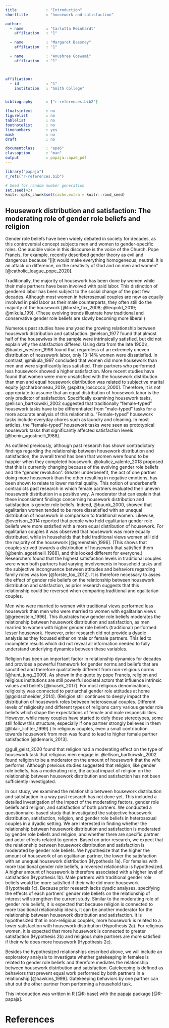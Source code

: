 ```yaml
---
title             : "Introduction"
shorttitle        : "housework and satisfaction"

author: 
  - name          : "Carlotta Reinhardt"
    affiliation   : "1"

  - name          : "Margaret Bassney"
    affiliation   : "1"

  - name          : "Anushree Goswami"
    affiliation   : "1"



affiliation:
  - id            : "1"
    institution   : "Smith College"


bibliography      : ["r-references.bib2"]

floatsintext      : no
figurelist        : no
tablelist         : no
footnotelist      : no
linenumbers       : yes
mask              : no
draft             : no

documentclass     : "apa6"
classoption       : "man"
output            : papaja::apa6_pdf
---
```


```r
library("papaja")
r_refs("r-references.bib")
```

```r
# Seed for random number generation
set.seed(42)
knitr::opts_chunk$set(cache.extra = knitr::rand_seed)
```

## Housework distribution and satisfaction: The moderating role of gender role beliefs and religion

Gender role beliefs have been widely debated in society for decades, as this controversial concept subjects men and women to gender-specific roles. One audible voice in this discourse is the voice of the Church. Pope Francis, for example, recently described gender theory as evil and dangerous because “[i]t would make everything homogeneous, neutral. It is an attack on difference, on the creativity of God and on men and women” [@catholic_league_pope_2020]. 

Traditionally, the majority of housework has been done by women while their male partners have been involved with paid labor. This distinction of gendered labor has been subject to the social change of the past few decades. Although most women in heterosexual couples are now as equally involved in paid labor as their male counterparts, they often still do the majority of the housework [@forste_fox_2008; @leopold_2019; @mikula_199]. 
(These evolving trends illustrate how traditional and conservative gender role beliefs are slowly becoming more liberal.)


Numerous past studies have analyzed the growing relationship between housework distribution and satisfaction. @nelson_1977 found that almost half of the housewives in the sample were intrinsically satisfied, but did not explain why the satisfaction differed. Using data from the late 1900's, @baxter_western_1998 found that regardless of an extremely uneven distribution of housework labor, only 13-14% women were dissatisfied. In contrast, @mikula_1997 concluded that women did more housework than men and were significantly less satisfied. Their partners who performed less housework showed a higher satisfaction. More recent studies have found that women were more unsatisfied with the housework distribution than men and equal housework distribution was related to subjective marital equity [@charbonneau_2019; @spitze_loscocco_2000]. Therefore, it is not appropriate to assume that an equal distribution of housework labor is the only predictor of satisfaction. Specifically examining housework tasks, @ellison_bartkowski_2002 suggested that traditionally “female-typed” housework tasks have to be differentiated from “male-typed” tasks for a more accurate analysis of this relationship. “Female-typed” housework tasks include everyday chores such as laundry and cleaning. In most articles, the “female-typed” housework tasks were seen as prototypical housework tasks that significantly affected satisfaction levels [@benin_agostinelli_1988].


As outlined previously, although past research has shown contradictory findings regarding the relationship between housework distribution and satisfaction, the overall trend has been that women were found to be happier when they completed housework. @okulicz_valente_2018 proposed that this is currently changing because of the evolving gender role beliefs and the “gender revolution”. Greater underbenefit, the act of one partner doing more housework than the other resulting in negative emotions, has been shown to relate to lower marital quality. This notion of underbenefit contradicts past research in which female partners evaluated their uneven housework distribution in a positive way. A moderator that can explain that these inconsistent findings concerning housework distribution and satisfaction is gender role beliefs. Indeed, @buunk_2000, showed that egalitarian women tended to be more dissatisfied with an unequal distribution of housework in comparison to traditional women. Likewise, @evertson_2014 reported that people who held egalitarian gender role beliefs were more satisfied with a more equal distribution of housework. For egalitarian couples it was observed that housework was more equally distributed, while in households that held traditional views women still did the majority of the housework [@greenstein_1996]. 
(This shows that couples strived towards a distribution of housework that satisfied them [@benin_agostinelli_1988], and this looked different for everyone.) 
Researchers found that the highest satisfaction levels in traditional couples were when both partners had varying involvements in household tasks and the subjective incongruence between attitudes and behaviors regarding family roles was low [@forste_fox_2012]. It is therefore necessary to asses the effect of gender role beliefs on the relationship between housework distribution and satisfaction, as prior research suggests that this relationship could be reversed when comparing traditional and egalitarian couples.  

Men who were married to women with traditional views performed less housework than men who were married to women with egalitarian views [@greenstein_1996]. This illustrates how gender role beliefs moderates the relationship between housework distribution and satisfaction, as men married to women with higher gender role beliefs (traditional) performed lesser housework. However, prior research did not provide a dyadic analysis as they focused either on male or female partners. This led to incomplete results which did not reveal all information needed to fully understand underlying dynamics between these variables. 

Religion has been an important factor in relationship dynamics for decades and provides a powerful framework for gender norms and beliefs that are sanctified and therefore qualitatively different from non-religious norms [@hunt_jung_2009]. As shown in the quote by pope Francis, religion and religious institutions are still powerful societal actors that influence intrinsic values and beliefs [@musek_2017]. For most religious denominations, religiosity was connected to patriarchal gender role attitudes at home [@goldschneider_2014].
(Religion still continues to deeply impact the distribution of housework roles between heterosexual couples. Different levels of religiosity and different types of religions carry various gender role beliefs which shape the expectations of female and male responsibilities. However, while many couples have started to defy these stereotypes, some still follow this structure, especially if one partner strongly believes in them [@blair_lichter_1999].)
In religious couples, even a small contribution towards housework from men was found to lead to higher female partner satisfaction [@demaris_2013]. 

@gull_geist_2020 found that religion had a moderating effect on the type of housework task that religious men engage in. @ellison_bartkowski_2002 found religion to be a moderator on the amount of housework that the wife performs. Although previous studies suggested that religion, like gender role beliefs, has a moderating role, the actual impact of religion on the relationship between housework distribution and satisfaction has not been sufficiently investigated. 


In our study, we examined the relationship between housework distribution and satisfaction in a way past research has not done yet. This included a detailed investigation of the impact of the moderating factors, gender role beliefs and religion, and satisfaction of both partners. We conducted a questionnaire-based study that investigated the subjective housework distribution, satisfaction, religion, and gender role beliefs in heterosexual couples in a dyadic setting. We are interested in finding whether the relationship between housework distribution and satisfaction is moderated by gender role beliefs and religion, and whether there are specific partner and actor effects related to gender. Based on prior research, we expect that the relationship between housework distribution and satisfaction is moderated by gender role beliefs. We hypothesize that the higher the amount of housework of an egalitarian partner, the lower the satisfaction with an unequal housework distribution (Hypothesis 1a). For females with more traditional gender role beliefs, a reversed relationship is hypothesized. A higher amount of housework is therefore associated with a higher level of satisfaction (Hypothesis 1b). Male partners with traditional gender role beliefs would be more satisfied if their wife did more housework (Hypothesis 1c). Because prior research lacks dyadic analyses, specifying the effects of each partners’ gender role beliefs on the relationship of interest will strengthen the current study. Similar to the moderating role of gender role beliefs, it is expected that because religion is connected to more traditional relationship ideals, it can be another moderator for the relationship between housework distribution and satisfaction. It is hypothesized that in non-religious couples, more housework is related to a lower satisfaction with housework distribution (Hypothesis 2a). For religious women, it is expected that more housework is connected to greater satisfaction (Hypothesis 2b) and religious male partners are more satisfied if their wife does more housework (Hypothesis 2c). 

Besides the hypothesized relationships described above, we will include an exploratory analysis to investigate whether gatekeeping in females is related to gender role beliefs and therefore mediates the relationship between housework distribution and satisfaction. Gatekeeping is defined as behaviors that prevent equal work performed by both partners in a relationship [@hawkins_1999]. Gatekeeping behaviors by one partner can shut out the other partner from performing a household task. 

This introduction was written in R [@R-base] with the papaja package [@R-papaja].


\newpage

# References

::: {#refs custom-style="Bibliography"}
:::
